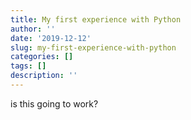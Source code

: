 ```yaml
---
title: My first experience with Python
author: ''
date: '2019-12-12'
slug: my-first-experience-with-python
categories: []
tags: []
description: ''
---
```

is this going to work?